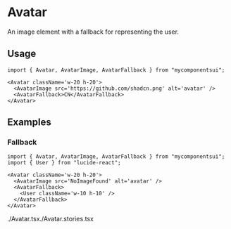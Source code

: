 

<Meta of={ComponentStories} />

# Avatar

An image element with a fallback for representing the user.

<Canvas of={ComponentStories.Default} />

<Controls />

## Usage

```tsx
import { Avatar, AvatarImage, AvatarFallback } from "mycomponentsui";
```

```tsx
<Avatar className='w-20 h-20'>
  <AvatarImage src='https://github.com/shadcn.png' alt='avatar' />
  <AvatarFallback>CN</AvatarFallback>
</Avatar>
```

## Examples

### Fallback

<Canvas of={ComponentStories.Fallback} />

```tsx
import { Avatar, AvatarImage, AvatarFallback } from "mycomponentsui";
import { User } from "lucide-react";
```

```tsx
<Avatar className='w-20 h-20'>
  <AvatarImage src='NoImageFound' alt='avatar' />
  <AvatarFallback>
    <User className='w-10 h-10' />
  </AvatarFallback>
</Avatar>
```

./Avatar.tsx./Avatar.stories.tsx

